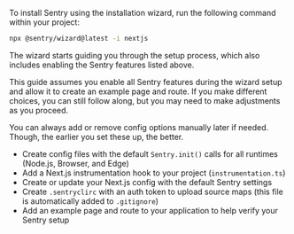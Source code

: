 To install Sentry using the installation wizard, run the following command within your project:

```bash
npx @sentry/wizard@latest -i nextjs
```

The wizard starts guiding you through the setup process, which also includes enabling the Sentry features listed above.

<Alert level="warning" title="Important">

This guide assumes you enable all Sentry features during the wizard setup and allow it to create an example page and route. If you make different choices, you can still follow along, but you may need to make adjustments as you proceed.

</Alert>

You can always add or remove config options manually later if needed. Though, the earlier you set these up, the better.

<Expandable title="What does the installation wizard change inside your application?">

- Create config files with the default `Sentry.init()` calls for all runtimes (Node.js, Browser, and Edge)
- Add a Next.js instrumentation hook to your project (`instrumentation.ts`)
- Create or update your Next.js config with the default Sentry settings
- Create `.sentryclirc` with an auth token to upload source maps (this file is automatically added to `.gitignore`)
- Add an example page and route to your application to help verify your Sentry setup

</Expandable>
